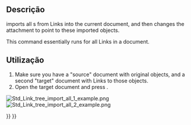 <languages/>

<div class="mw-translate-fuzzy">
{{Docnav
|[[Std_LinkImport/pt-br|Std LinkImport]]
|[[Std_LinkSelectLinked/pt-br|Std LinkSelectLinked]]
|[[Std_Base/pt-br|Std Base]]
|IconL=Std_LinkImport.svg
|IconR=Std_LinkSelectLinked.svg
|IconC=Freecad.svg
}}
</div>

{{GuiCommand
|Name=Std LinkImportAll
|MenuLocation=None
|Workbenches=All
|Version=0.19
|SeeAlso=[[Std_LinkMake|Std LinkMake]], [[Std_LinkMakeRelative|Std LinkMakeRelative]], [[Std_LinkImport|Std LinkImport]]
}}

<span id="Description"></span>
== Descrição ==

{{Button|[[File:Std_LinkImportAll.svg|16px]] [[Std_LinkImportAll|Std LinkImportAll]]}} imports all {{PropertyData|Linked Object}}s from Links into the current document, and then changes the attachment to point to these imported objects.

This command essentially runs {{Button|[[File:Std_LinkImport.svg|16px]] [[Std_LinkImport|Std LinkImport]]}} for all Links in a document.

<span id="Usage"></span>
== Utilização ==

# Make sure you have a "source" document with original objects, and a second "target" document with Links to those objects.
# Open the target document and press {{Button|[[File:Std_LinkImportAll.svg|16px]] [[Std_LinkImportAll|Import All Links]]}}.

[[File:Std_Link_tree_import_all_1_example.png]] [[File:Std_Link_tree_import_all_2_example.png]]

{{Caption|Left: various Links that point to objects in the "source" document. Right: the original objects were imported (copied) into the "target" document, and the existing Links were changed to point to these copies, so they no longer point to objects in "source".}}


<div class="mw-translate-fuzzy">
{{Docnav
|[[Std_LinkImport/pt-br|Std LinkImport]]
|[[Std_LinkSelectLinked/pt-br|Std LinkSelectLinked]]
|[[Std_Base/pt-br|Std Base]]
|IconL=Std_LinkImport.svg
|IconR=Std_LinkSelectLinked.svg
|IconC=Freecad.svg
}}
</div>

{{Std_Base_navi{{#translation:}}}}
{{Userdocnavi{{#translation:}}}}
